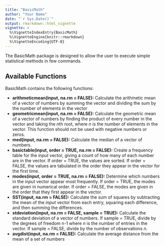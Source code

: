 ```yaml
---
title: "BasicMath"
author: "Your Name"
date: "`r Sys.Date()`"
output: rmarkdown::html_vignette
vignette: >
  %\VignetteIndexEntry{BasicMath}
  %\VignetteEngine{knitr::rmarkdown}
  %\VignetteEncoding{UTF-8}
---
```


The BasicMath package is designed to allow the user to execute simple statistical methods in few commands.

## Available Functions

BasicMath contains the following functions:

- **arithmeticmean(input, na.rm = FALSE):** Calculate the arithmetic mean of a vector of numbers by summing the vector and dividing the sum by the number of elements in the vector
- **geometricmean(input, na.rm = FALSE):** Calculate the geometric mean of a vector of numbers by finding the product of every number in the vector and taking the *n*th root, where *n* is the number of elements in the vector. This function should not be used with negative numbers or zeros.
- **med(input, na.rm = FALSE):** Calculate the median of a vector of numbers.
- **basictable(input, order = TRUE, na.rm = FALSE):** Create a frequency table for the *input* vector, giving a count of how many of each number are in the vector. If order = TRUE, the values are sorted. If order = FALSE, the values are tabulated in the order they appear in the vector for the first time.
- **modes(input, order = TRUE, na.rm = FALSE):** Determine which numbers in the *input* vector appear most frequently. If order = TRUE, the modes are given in numerical order. If order = FALSE, the modes are given in the order that they first appear in the vector.
- **SST(input, na.rm = FALSE):** Calculate the sum of squares by subtracting the mean of the *input* vector from each entry, squaring each difference, and then summing the differences.
- **stdeviation(input, na.rm = FALSE, sample = TRUE):** Calculate the standard deviation of a vector of numbers. If sample = TRUE, divide by the degrees of freedom n-1 where *n* is the number of entries in the vector. If sample = FALSE, divide by the number of observations *n*.
- **avgdist(input, na.rm = FALSE):** Calculate the average distance from the mean of a set of numbers
